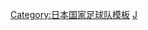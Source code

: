 {{National squad
 | name      = 2000年奥运会男子足球日本参赛名单
 | bg        = #0000DD
 | fg        = white
 | country   = 日本
 | flag      = Japan
 | comp link = 2000年夏季奧林匹克運動會男子足球比賽
 | comp      = 2000年夏季奥运会男子足球比赛
 | p1          = [[楢崎正剛]]
 | p2          = [[中澤佑二]]
 | p3          = [[松田直樹]]
 | p4          = [[森岡隆三]][[File:Captain sports.svg|10px]] 
 | p5          = [[宮本恒靖]]
 | p6          = [[稻本润一|稻本潤一]]
 | p7          = [[中田英壽]]
 | p8          = [[明神智和]]
 | p9          = [[平瀨智行]]
 | p10         = [[中村俊輔]]
 | p11         = [[三浦淳宏]]
 | p12         = [[酒井友之]]
 | p13         = [[柳澤敦]]
 | p14         = [[本山雅志]]
 | p15         = [[西紀寬]]
 | p16         = [[中田浩二 (运动员)|中田浩二]]
 | p17         = [[高原直泰]]
 | p18         = [[都築龍太]]
 | coach     = [[菲利普·特鲁西埃|杜斯亞]]
}}<noinclude>
[[Category:日本国家足球队模板]]
[[Category:2000年奥运会男子足球参赛名单模板|J]]
</noinclude>